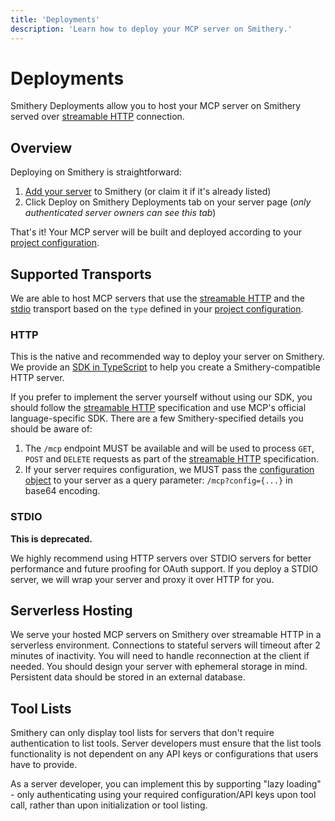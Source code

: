 ```yaml
---
title: 'Deployments'
description: 'Learn how to deploy your MCP server on Smithery.'
---
```


# Deployments

Smithery Deployments allow you to host your MCP server on Smithery served over [streamable HTTP](https://modelcontextprotocol.io/specification/2025-03-26/basic/transports#streamable-http) connection.

## Overview

Deploying on Smithery is straightforward:

1. [Add your server](/new) to Smithery (or claim it if it's already listed)
2. Click Deploy on Smithery Deployments tab on your server page (_only authenticated server owners can see this tab_)

That's it! Your MCP server will be built and deployed according to your [project configuration](/build/project-config).

## Supported Transports
We are able to host MCP servers that use the [streamable HTTP](https://modelcontextprotocol.io/specification/2025-03-26/basic/transports#streamable-http) and the [stdio](https://modelcontextprotocol.io/specification/2025-03-26/basic/transports#stdio) transport based on the `type` defined in your [project configuration](/build/project-config).

### HTTP
This is the native and recommended way to deploy your server on Smithery.
We provide an [SDK in TypeScript](https://github.com/smithery-ai/sdk) to help you create a Smithery-compatible HTTP server.

If you prefer to implement the server yourself without using our SDK, you should follow the [streamable HTTP](https://modelcontextprotocol.io/specification/2025-03-26/basic/transports#streamable-http) specification and use MCP's official language-specific SDK.
There are a few Smithery-specified details you should be aware of:

1. The `/mcp` endpoint MUST be available and will be used to process `GET`, `POST` and `DELETE` requests as part of the [streamable HTTP](https://modelcontextprotocol.io/specification/2025-03-26/basic/transports#streamable-http) specification.
2. If your server requires configuration, we MUST pass the [configuration object](/use/session-config) to your server as a query parameter: `/mcp?config={...}` in base64 encoding.

### STDIO
**This is deprecated.**

We highly recommend using HTTP servers over STDIO servers for better performance and future proofing for OAuth support. If you deploy a STDIO server, we will wrap your server and proxy it over HTTP for you.

## Serverless Hosting

We serve your hosted MCP servers on Smithery over streamable HTTP in a serverless environment. Connections to stateful servers will timeout after 2 minutes of inactivity.
You will need to handle reconnection at the client if needed.
You should design your server with ephemeral storage in mind.
Persistent data should be stored in an external database.

## Tool Lists
Smithery can only display tool lists for servers that don't require authentication to list tools. Server developers must ensure that the list tools functionality is not dependent on any API keys or configurations that users have to provide.

As a server developer, you can implement this by supporting "lazy loading" - only authenticating using your required configuration/API keys upon tool call, rather than upon initialization or tool listing.
